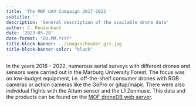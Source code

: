 ```yaml
---
title: 'The MOF UAV-Campaign 2017-2022 '
subtitle: ''
description: 'General description of the available drone data'
author: C. Reudenbach
date: '2023-05-28'
date-format: "DD.MM.YYYY"
title-block-banner: ../images/header_gis.jpg
title-block-banner-color: "black"
---
```




In the years 2016 - 2022, numerous aerial surveys with different drones and sensors were carried out in the Marburg University Forest.  The focus was on low-budget equipment, i.e. off-the-shelf consumer drones with RGB cameras or action cameras like the GoPro or gitup/mapir. There were also individual flights with the Altum sensor and the L1 Zenmuse. 
This data and the products can be found on the [MOF droneDB web server](http://137.248.191.201:5000/r/mof). 
